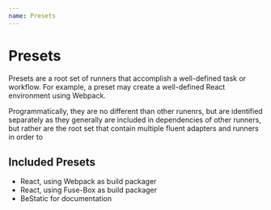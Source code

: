 ```yaml
---
name: Presets
---
```


# Presets

Presets are a root set of runners that accomplish a well-defined task or workflow. For example,
a preset may create a well-defined React environment using Webpack.

Programmatically, they are no different than other runenrs, but are identified separately
as they generally are included in dependencies of other runners, but rather are the root set
that contain multiple fluent adapters and runners in order to 

## Included Presets

* React, using Webpack as build packager
* React, using Fuse-Box as build packager
* BeStatic for documentation